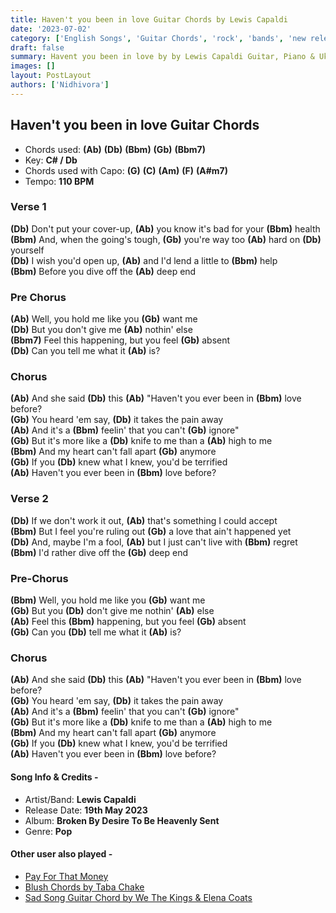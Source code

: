 ```yaml
---
title: Haven't you been in love Guitar Chords by Lewis Capaldi
date: '2023-07-02'
category: ['English Songs', 'Guitar Chords', 'rock', 'bands', 'new released']
draft: false
summary: Havent you been in love by by Lewis Capaldi Guitar, Piano & Ukulele Chords, Chords used - (Ab) (Db) (Bbm) (Gb) (Bbm7), Key - C# Major.
images: []
layout: PostLayout
authors: ['Nidhivora']
---
```


## Haven't you been in love Guitar Chords

- Chords used: **(Ab)** **(Db)** **(Bbm)** **(Gb)** **(Bbm7)**
- Key: **C# / Db**
- Chords used with Capo: **(G)** **(C)** **(Am)** **(F)** **(A#m7)**
- Tempo: **110 BPM**

### Verse 1

**(Db)** Don't put your cover-up, **(Ab)** you know it's bad for your **(Bbm)** health\
**(Bbm)** And, when the going's tough, **(Gb)** you're way too **(Ab)** hard on **(Db)** yourself\
**(Db)** I wish you'd open up, **(Ab)** and I'd lend a little to **(Bbm)** help\
**(Bbm)** Before you dive off the **(Ab)** deep end

### Pre Chorus

**(Ab)** Well, you hold me like you **(Gb)** want me\
**(Db)** But you don't give me **(Ab)** nothin' else\
**(Bbm7)** Feel this happening, but you feel **(Gb)** absent\
**(Db)** Can you tell me what it **(Ab)** is?

### Chorus

**(Ab)** And she said **(Db)** this
**(Ab)** "Haven't you ever been in **(Bbm)** love before?\
**(Gb)** You heard 'em say, **(Db)** it takes the pain away\
**(Ab)** And it's a **(Bbm)** feelin' that you can't **(Gb)** ignore"\
**(Gb)** But it's more like a **(Db)** knife to me than a **(Ab)** high to me\
**(Bbm)** And my heart can't fall apart **(Gb)** anymore\
**(Gb)** If you **(Db)** knew what I knew, you'd be terrified\
**(Ab)** Haven't you ever been in **(Bbm)** love before?

### Verse 2

**(Db)** If we don't work it out, **(Ab)** that's something I could accept\
**(Bbm)** But I feel you're ruling out **(Gb)** a love that ain't happened yet\
**(Db)** And, maybe I'm a fool, **(Ab)** but I just can't live with **(Bbm)** regret\
**(Bbm)** I'd rather dive off the **(Gb)** deep end

### Pre-Chorus

**(Bbm)** Well, you hold me like you **(Gb)** want me\
**(Gb)** But you **(Db)** don't give me nothin' **(Ab)** else\
**(Ab)** Feel this **(Bbm)** happening, but you feel **(Gb)** absent\
**(Gb)** Can you **(Db)** tell me what it **(Ab)** is?

### Chorus

**(Ab)** And she said **(Db)** this
**(Ab)** "Haven't you ever been in **(Bbm)** love before?\
**(Gb)** You heard 'em say, **(Db)** it takes the pain away\
**(Ab)** And it's a **(Bbm)** feelin' that you can't **(Gb)** ignore"\
**(Gb)** But it's more like a **(Db)** knife to me than a **(Ab)** high to me\
**(Bbm)** And my heart can't fall apart **(Gb)** anymore\
**(Gb)** If you **(Db)** knew what I knew, you'd be terrified\
**(Ab)** Haven't you ever been in **(Bbm)** love before?

#### Song Info & Credits -

- Artist/Band: **Lewis Capaldi**
- Release Date: **19th May 2023**
- Album: **Broken By Desire To Be Heavenly Sent**
- Genre: **Pop**

#### Other user also played -

- [Pay For That Money](https://www.chordsco.com/chords/pay-for-that-money-chords-by-the-defibulators-coffeezilla-outro-song)
- [Blush Chords by Taba Chake](https://www.chordsco.com/chords/blush-guitar-chords-by-taba-chake)
- [Sad Song Guitar Chord by We The Kings & Elena Coats](https://www.chordsco.com/chords/sad-song-guitar-chord-by-we-the-kings-elena-coats)
